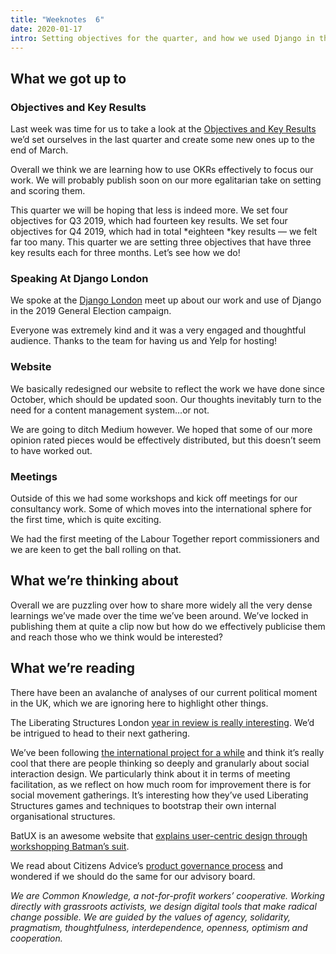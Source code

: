 ```yaml
---
title: "Weeknotes  6"
date: 2020-01-17
intro: Setting objectives for the quarter, and how we used Django in the 2019 General Election campaign
---
```


## What we got up to

### Objectives and Key Results

Last week was time for us to take a look at the [Objectives and Key Results](https://rework.withgoogle.com/guides/set-goals-with-okrs/steps/introduction/) we’d set ourselves in the last quarter and create some new ones up to the end of March.

Overall we think we are learning how to use OKRs effectively to focus our work. We will probably publish soon on our more egalitarian take on setting and scoring them.

This quarter we will be hoping that less is indeed more. We set four objectives for Q3 2019, which had fourteen key results. We set four objectives for Q4 2019, which had in total *eighteen *key results — we felt far too many. This quarter we are setting three objectives that have three key results each for three months. Let’s see how we do!

### Speaking At Django London

We spoke at the [Django London](https://www.djangolondon.com/) meet up about our work and use of Django in the 2019 General Election campaign.

Everyone was extremely kind and it was a very engaged and thoughtful audience. Thanks to the team for having us and Yelp for hosting!

### Website

We basically redesigned our website to reflect the work we have done since October, which should be updated soon. Our thoughts inevitably turn to the need for a content management system…or not.

We are going to ditch Medium however. We hoped that some of our more opinion rated pieces would be effectively distributed, but this doesn’t seem to have worked out.

### Meetings

Outside of this we had some workshops and kick off meetings for our consultancy work. Some of which moves into the international sphere for the first time, which is quite exciting.

We had the first meeting of the Labour Together report commissioners and we are keen to get the ball rolling on that.

## What we’re thinking about

Overall we are puzzling over how to share more widely all the very dense learnings we’ve made over the time we’ve been around. We’ve locked in publishing them at quite a clip now but how do we effectively publicise them and reach those who we think would be interested?

## What we’re reading

There have been an avalanche of analyses of our current political moment in the UK, which we are ignoring here to highlight other things.

The Liberating Structures London [year in review is really interesting](https://www.liberatingstructureslondon.org.uk/blog/year-in-review-2019/). We’d be intrigued to head to their next gathering.

We’ve been following [the international project for a while](http://www.liberatingstructures.com/) and think it’s really cool that there are people thinking so deeply and granularly about social interaction design. We particularly think about it in terms of meeting facilitation, as we reflect on how much room for improvement there is for social movement gatherings. It’s interesting how they’ve used Liberating Structures games and techniques to bootstrap their own internal organisational structures.

BatUX is an awesome website that [explains user-centric design through workshopping Batman’s suit](http://batux.design/).

We read about Citizens Advice’s [product governance process](https://medium.com/@kyliehavelock/what-does-good-product-governance-look-like-d076df8007b3) and wondered if we should do the same for our advisory board.

_We are Common Knowledge, a not-for-profit workers’ cooperative. Working directly with grassroots activists, we design digital tools that make radical change possible. We are guided by the values of agency, solidarity, pragmatism, thoughtfulness, interdependence, openness, optimism and cooperation._
